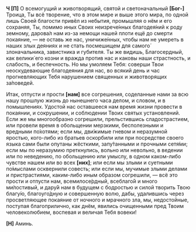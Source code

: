 **Ч [П]** О всемогущий и животворящий, святой и светоначальный **[**Бог-**]** Троица, Ты всё творение, что в этом мире и выше этого мира, по одной лишь Своей благости привёл из небытия, промышляя о нём и его сохраняя, Ты, помимо иных Своих неизрече́нных благодея́ний к роду земному, дарова́л нам из-за немощи нашей плоти ещё до смерти покаяние, — не оставь же нас, уничиже́нных, чтобы нам не умереть в наших злых деяниях и не стать посмешищем для самого́ злоначальника, завистника и губителя. Ты же видишь, Благосердный, как велики́ его козни и вражда против нас и каковы наши страстность, и слабость, и беспечность. Но мы умоляем Тебя: соверши Твои неоскудевающие благодеяния для нас, во всякий день и час прогневляющих Тебя нарушением священных и животворящих за́поведей.

Итак, отпусти и прости **[**нам**]** все согрешения, соделанные нами за всю нашу прошлую жизнь до нынешнего часа делом, и словом, и в помышлениях. Удостой нас оставшееся нам время жизни провести в покаянии, и сокрушении, и соблюдении Твоих святых установлений. Если же мы многообразно согрешили, прельстившись сладострастием, или провели время в обольщении мерзкими, бесполезными и вредными по́хотями; если мы, дви́жимые гневом и неразумной яростью, кого-либо из братьев оскорбили или при посредстве своего языка сами были опутаны жёсткими, запу́танными и прочными сетя́ми; если мы по неразумию преткнулись, вольно или невольно, в ведении или по неведению, по обольщению или умыслу, в одном каком-либо чувстве нашем или во всех **[**них**]**; или если мы злыми и суетными по́мыслами осквернили совесть; или если мы, мучимые злыми делами и пристрастиями, каким-либо иным образом согрешили, — всё это прости и отпусти нам, всемилосе́рдный, всеблаго́й и много ми́лостивый, и дару́й нам в будущем с бодростью и силой творить Твою благу́ю, благоуго́дную и совершенную волю, дабы, удалившись через просветляющее покаяние от ночного и мрачного зла, мы, недостойные, поступая благоприлично, как днём, явились очищенными пред Твоим человеколюбием, воспевая и величая Тебя вовеки!

**[Н]** Аминь.

